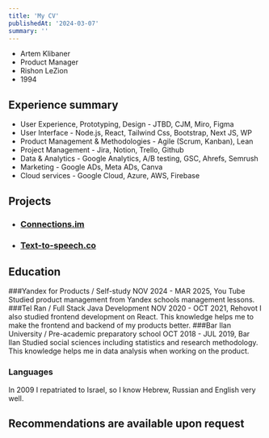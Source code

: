 ```yaml
---
title: 'My CV'
publishedAt: '2024-03-07'
summary: ''
---
```

- Artem Klibaner
- Product Manager
- Rishon LeZion
- 1994
## Experience summary
- User Experience, Prototyping, Design  - JTBD, CJM, Miro, Figma
- User Interface - Node.js, React, Tailwind Css, Bootstrap, Next JS, WP
- Product Management & Methodologies - Agile (Scrum, Kanban), Lean
- Project Management - Jira, Notion, Trello, Github
- Data & Analytics - Google Analytics,  A/B testing, GSC, Ahrefs, Semrush
- Marketing - Google ADs, Meta ADs, Canva
- Cloud services - Google Cloud, Azure, AWS, Firebase
## Projects
- ### [Connections.im](https://connections.im/)
- ### [Text-to-speech.co](https://www.text-to-speech.co/)
## Education
###Yandex for Products / Self-study
NOV 2024 - MAR 2025,  You Tube
Studied product management from Yandex schools management lessons.
###Tel Ran / Full Stack Java Development
NOV 2020 - OCT 2021,  Rehovot
I also studied frontend development on React. This knowledge helps me to make the frontend and backend of my products better.
###Bar Ilan University / Pre-academic preparatory school
OCT 2018 - JUL 2019,  Bar Ilan
Studied social sciences including statistics and research methodology. This knowledge helps me in data analysis when working on the product.

### Languages
In 2009 I repatriated to Israel, so I know Hebrew, Russian and English very well.
## Recommendations are available upon request
